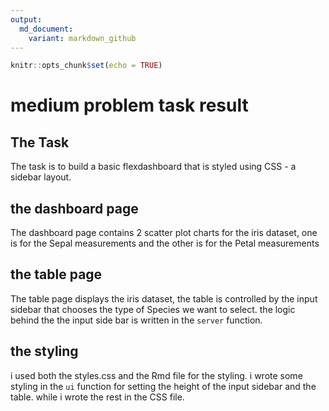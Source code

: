 ```yaml
---
output: 
  md_document:
    variant: markdown_github
---
```


```r
knitr::opts_chunk$set(echo = TRUE)
```

# medium problem task result

## The Task
The task is to build a basic flexdashboard that is styled using CSS - a sidebar layout.


## the dashboard page
The dashboard page contains 2 scatter plot charts for the iris dataset, one is for the Sepal measurements and the other is for the Petal measurements

## the table page
The table page displays the iris dataset, the table is controlled by the input sidebar that chooses the type of Species we want to select. the logic behind the the input side bar is written in the ```server``` function.


## the styling
i used both the styles.css and the Rmd file for the styling.
i wrote some styling in the ```ui``` function for setting the height of the input sidebar and the table. while i wrote the rest in the CSS file.